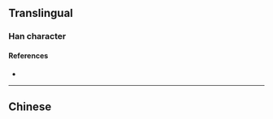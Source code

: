 {{also|撐}}
{{character info/new}}
==Translingual==

===Han character===
{{Han char|rn=64|rad=手|as=12|sn=15|four=|canj=QFBQ|ids=⿰扌掌}}

====References====
* {{Han ref|kx=0454.040|dkj=12694|dj=0803.210|hdz=31957.010|uh=6491|ud=25745}}

----

==Chinese==
{{zh-see|撐}}